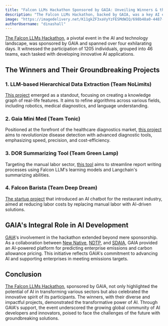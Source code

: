 ```yaml
---
title: "Falcon LLMs Hackathon Sponsored by GAIA: Unveiling Winners & the Future of AI"
description: "The Falcon LLMs Hackathon, backed by GAIA, was a key AI event. In four days, 1205 participants in 46 teams created novel AI applications."
image: "https://imagedelivery.net/K11gkZF3xaVyYzFESMdWIQ/698b48a0-4487-49a1-8d68-6c99d2709200/full"
authorUsername: "dinashall"
---
```


[The Falcon LLMs Hackathon](https://lablab.ai/event/falcon-llms-hackathon-with-gaia), a pivotal event in the AI and technology landscape, was sponsored by GAIA and spanned over four exhilarating days. It witnessed the participation of 1205 individuals, grouped into 46 teams, each tasked with developing innovative AI applications.

## The Winners and Their Groundbreaking Projects

### 1. LLM-based Hierarchical Data Extraction (Team NoLimits)

[This project](https://lablab.ai/event/falcon-llms-hackathon-with-gaia/nolimits/llm-based-hierarchical-data-extraction) emerged as a standout, focusing on creating a knowledge graph of real-life features. It aims to refine algorithms across various fields, including robotics, medical diagnostics, and language understanding.

### 2. Gaia Mini Med (Team Tonic)

Positioned at the forefront of the healthcare diagnostics market, [this project](https://lablab.ai/event/falcon-llms-hackathon-with-gaia/team-tonic/gaia-mini-med) aims to revolutionize disease detection with advanced diagnostic tools, emphasizing speed, precision, and cost-efficiency.

### 3. DOR Summarizing Tool (Team Green Lamp)

Targeting the manual labor sector, [this tool](https://lablab.ai/event/falcon-llms-hackathon-with-gaia/green-lamp/dor-summarizing-tool) aims to streamline report writing processes using Falcon LLM's learning models and Langchain's summarizing abilities.

### 4. Falcon Barista (Team Deep Dream)

[The startup project](https://lablab.ai/event/falcon-llms-hackathon-with-gaia/deep-dream/falcon-barsita) that introduced an AI chatbot for the restaurant industry, aimed at reducing labor costs by replacing manual labor with AI-driven solutions.

## GAIA's Integral Role in AI Development

[GAIA](https://gaia.newnative.ai)'s involvement in the hackathon extended beyond mere sponsorship. As a collaboration between [New Native](https://newnative.ai), [NDTP](https://ntdp.gov.sa/en), and [SDAIA](https://sdaia.gov.sa/en/default.aspx), GAIA provided an AI-powered platform for predicting enterprise emissions and carbon allowance pricing. This initiative reflects GAIA's commitment to advancing AI and supporting enterprises in meeting emissions targets.

## Conclusion

[The Falcon LLMs Hackathon](https://lablab.ai/event/falcon-llms-hackathon-with-gaia), sponsored by GAIA, not only highlighted the potential of AI in transforming various sectors but also celebrated the innovative spirit of its participants. The winners, with their diverse and impactful projects, demonstrated the transformative power of AI. Through GAIA's support, the event underscored the growing global community of AI developers and innovators, poised to face the challenges of the future with groundbreaking solutions.
